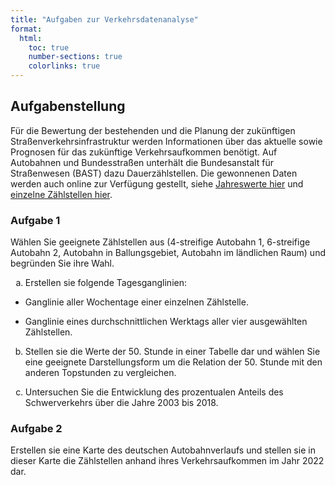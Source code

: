 ```yaml
---
title: "Aufgaben zur Verkehrsdatenanalyse"
format: 
  html:
    toc: true
    number-sections: true
    colorlinks: true
---
```


## Aufgabenstellung

Für die Bewertung der bestehenden und die Planung der zukünftigen Straßenverkehrsinfrastruktur werden Informationen über das aktuelle sowie Prognosen für das zukünftige Verkehrsaufkommen benötigt. Auf Autobahnen und Bundesstraßen unterhält die Bundesanstalt für Straßenwesen (BAST) dazu Dauerzählstellen. Die gewonnenen Daten werden auch online zur Verfügung gestellt, siehe [Jahreswerte hier](https://www.bast.de/DE/Verkehrstechnik/Fachthemen/v2-verkehrszaehlung/Daten/2022_1/Jawe2022.html) und [einzelne Zählstellen hier](https://www.bast.de/DE/Verkehrstechnik/Fachthemen/v2-verkehrszaehlung/Daten/2022_1/Jawe2022.html?nn=1819490&cms_strTyp=A&cms_map=0).

### Aufgabe 1

Wählen Sie geeignete Zählstellen aus (4-streifige Autobahn 1, 6-streifige Autobahn 2, Autobahn in Ballungsgebiet, Autobahn im ländlichen Raum) und begründen Sie ihre Wahl.

a)  Erstellen sie folgende Tagesganglinien:

-   Ganglinie aller Wochentage einer einzelnen Zählstelle.

-   Ganglinie eines durchschnittlichen Werktags aller vier ausgewählten Zählstellen.

b)  Stellen sie die Werte der 50. Stunde in einer Tabelle dar und wählen Sie eine geeignete Darstellungsform um die Relation der 50. Stunde mit den anderen Topstunden zu vergleichen.

c)  Untersuchen Sie die Entwicklung des prozentualen Anteils des Schwerverkehrs über die Jahre 2003 bis 2018.

### Aufgabe 2

Erstellen sie eine Karte des deutschen Autobahnverlaufs und stellen sie in dieser Karte die Zählstellen anhand ihres Verkehrsaufkommen im Jahr 2022 dar.
